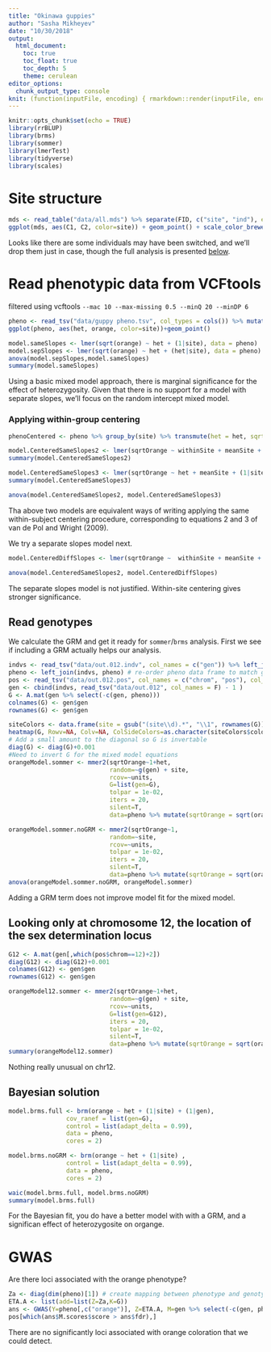 ```yaml
---
title: "Okinawa guppies"
author: "Sasha Mikheyev"
date: "10/30/2018"
output:
  html_document:
    toc: true
    toc_float: true
    toc_depth: 5
    theme: cerulean
editor_options: 
  chunk_output_type: console
knit: (function(inputFile, encoding) { rmarkdown::render(inputFile, encoding = encoding, output_file = 'index.html') })
---
```


```r
knitr::opts_chunk$set(echo = TRUE)
library(rrBLUP)
library(brms)
library(sommer)
library(lmerTest)
library(tidyverse)
library(scales)
```

# Site structure
```r
mds <- read_table("data/all.mds") %>% separate(FID, c("site", "ind"), extra = "merge") %>% select(site, id = IID, C1, C2)
ggplot(mds, aes(C1, C2, color=site)) + geom_point() + scale_color_brewer(type='qual')+theme_bw()
```

Looks like there are some individuals may have been switched, and we'll drop them just in case, though the full analysis is presented [below](###-re-run-with-all-data).

# Read phenotypic data from VCFtools
filtered using vcftools ` --mac 10 --max-missing 0.5 --minQ 20 --minDP 6 `
```r
pheno <- read_tsv("data/guppy pheno.tsv", col_types = cols()) %>% mutate(orange=rowMeans(cbind(L_Orangearea, R_Orangearea), na.rm=T), site = factor(Site)) %>% select(site, Label, orange, TopBottom) %>% left_join(read_csv("data/geno2pheno.csv", col_types = cols()), by=c("Label" = "pheno")) %>% left_join(read_tsv("data/out.het", col_types = cols()) %>% mutate(het = 1 - `O(HOM)`/ N_SITES) %>% select(gen = INDV, het, F, nsites = N_SITES)) %>% na.omit() 
ggplot(pheno, aes(het, orange, color=site))+geom_point()

model.sameSlopes <- lmer(sqrt(orange) ~ het + (1|site), data = pheno)
model.sepSlopes <- lmer(sqrt(orange) ~ het + (het|site), data = pheno)
anova(model.sepSlopes,model.sameSlopes)
summary(model.sameSlopes)
```

Using a basic mixed model approach, there is marginal significance for the effect of heterozygosity. Given that there is no support for a model with separate slopes, we'll focus on the random intercept mixed model.

### Applying within-group centering

```r
phenoCentered <- pheno %>% group_by(site) %>% transmute(het = het, sqrtOrange = sqrt(orange), meanSite = mean(het), withinSite = het - meanSite)  %>% ungroup() 

model.CenteredSameSlopes2 <- lmer(sqrtOrange ~ withinSite + meanSite + (1|site), data = phenoCentered)
summary(model.CenteredSameSlopes2)

model.CenteredSameSlopes3 <- lmer(sqrtOrange ~ het + meanSite + (1|site), data = phenoCentered)
summary(model.CenteredSameSlopes3)

anova(model.CenteredSameSlopes2, model.CenteredSameSlopes3)

```

Tha above two models are equivalent ways of writing applying the same within-subject centering procedure, corresponding to equations 2 and 3 of van de Pol and Wright (2009).

We try a separate slopes model next.

```r
model.CenteredDiffSlopes <- lmer(sqrtOrange ~  withinSite + meanSite + (withinSite|site), data = phenoCentered)

anova(model.CenteredSameSlopes2, model.CenteredDiffSlopes)
```

The separate slopes model is not justified. Within-site centering gives stronger significance.

## Read genotypes

We calculate the GRM and get it ready for `sommer`/`brms` analysis. First we see if including a GRM actually helps our analysis.

```r
indvs <- read_tsv("data/out.012.indv", col_names = c("gen")) %>% left_join(read_csv("data/geno2pheno.csv", col_types = cols())) # read data 
pheno <- left_join(indvs, pheno) # re-order pheno data frame to match genotypes
pos <- read_tsv("data/out.012.pos", col_names = c("chrom", "pos"), col_types = "cn") %>% mutate(marker = paste(chrom, pos, sep = "_"))
gen <- cbind(indvs, read_tsv("data/out.012", col_names = F) - 1 ) 
G <- A.mat(gen %>% select(-c(gen, pheno)))
colnames(G) <- gen$gen
rownames(G) <- gen$gen

siteColors <- data.frame(site = gsub("(site\\d).*", "\\1", rownames(G))) %>% left_join(data.frame(site = paste0("site",1:6), color = scales::brewer_pal(type="qual")(6)), stringsAsFactors = F)
heatmap(G, Rowv=NA, Colv=NA, ColSideColors=as.character(siteColors$color), RowSideColors=as.character(siteColors$color), labRow = NA, labCol = NA)
# Add a small amount to the diagonal so G is invertable
diag(G) <- diag(G)+0.001
#Need to invert G for the mixed model equations
orangeModel.sommer <- mmer2(sqrtOrange~1+het, 
                            random=~g(gen) + site,
                            rcov=~units,
                            G=list(gen=G),
                            tolpar = 1e-02,
                            iters = 20,
                            silent=T,
                            data=pheno %>% mutate(sqrtOrange = sqrt(orange)))

orangeModel.sommer.noGRM <- mmer2(sqrtOrange~1, 
                            random=~site,
                            rcov=~units,
                            tolpar = 1e-02,
                            iters = 20,
                            silent=T,
                            data=pheno %>% mutate(sqrtOrange = sqrt(orange)))
anova(orangeModel.sommer.noGRM, orangeModel.sommer)
```

Adding a GRM term does not improve model fit for the mixed model.

## Looking only at chromosome 12, the location of the sex determination locus
```r
G12 <- A.mat(gen[,which(pos$chrom==12)+2])
diag(G12) <- diag(G12)+0.001
colnames(G12) <- gen$gen
rownames(G12) <- gen$gen

orangeModel12.sommer <- mmer2(sqrtOrange~1+het, 
                            random=~g(gen) + site,
                            rcov=~units,
                            G=list(gen=G12),
                            iters = 20,
                            tolpar = 1e-02,
                            silent=T,
                            data=pheno %>% mutate(sqrtOrange = sqrt(orange)))
summary(orangeModel12.sommer)
```

Nothing really unusual on chr12.

## Bayesian solution

```r
model.brms.full <- brm(orange ~ het + (1|site) + (1|gen), 
                cov_ranef = list(gen=G),
                control = list(adapt_delta = 0.99), 
                data = pheno, 
                cores = 2)
```


```r
model.brms.noGRM <- brm(orange ~ het + (1|site) , 
                control = list(adapt_delta = 0.99), 
                data = pheno, 
                cores = 2)
```

```r
waic(model.brms.full, model.brms.noGRM)
summary(model.brms.full)
```

For the Bayesian fit, you do have a better model with with a GRM, and a significan effect of heterozygosite on organge.

# GWAS

Are there loci associated with the orange phenotype?

```r
Za <- diag(dim(pheno)[1]) # create mapping between phenotype and genotype
ETA.A <- list(add=list(Z=Za,K=G))
ans <- GWAS(Y=pheno[,c("orange")], Z=ETA.A, M=gen %>% select(-c(gen, pheno)), silent=T)
pos[which(ans$M.scores$score > ans$fdr),]
```

There are no significantly loci associated with orange coloration that we could detect.